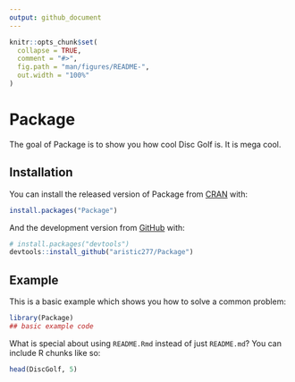 ```yaml
---
output: github_document
---
```


<!-- README.md is generated from README.Rmd. Please edit that file -->

```r
knitr::opts_chunk$set(
  collapse = TRUE,
  comment = "#>",
  fig.path = "man/figures/README-",
  out.width = "100%"
)
```

# Package

<!-- badges: start -->
<!-- badges: end -->

The goal of Package is to show you how cool Disc Golf is. It is mega cool. 

## Installation

You can install the released version of Package from [CRAN](https://CRAN.R-project.org) with:

``` r
install.packages("Package")
```

And the development version from [GitHub](https://github.com/) with:

``` r
# install.packages("devtools")
devtools::install_github("aristic277/Package")
```
## Example

This is a basic example which shows you how to solve a common problem:

```r
library(Package)
## basic example code
```

What is special about using `README.Rmd` instead of just `README.md`? You can include R chunks like so:

```r
head(DiscGolf, 5)
```


